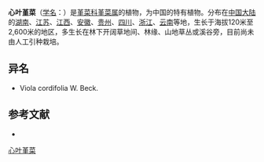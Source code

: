 {{Speciesbox
| name = 心叶堇菜
| status = 
| status_system = 
| image =
| genus = Viola
| species =  concordifolia
| authority = C. J. Wang
}}

'''心叶堇菜'''（[[学名|学名]]：{{lang|la|''Viola concordifolia''}}）是[[堇菜科|堇菜科]][[堇菜属|堇菜属]]的植物，为中国的特有植物。分布在[[中国大陆|中国大陆]]的[[湖南|湖南]]、[[江苏|江苏]]、[[江西|江西]]、[[安徽|安徽]]、[[贵州|贵州]]、[[四川|四川]]、[[浙江|浙江]]、[[云南|云南]]等地，生长于海拔120米至2,600米的地区，多生长在林下开阔草地间、林缘、山地草丛或溪谷旁，目前尚未由人工引种栽培。

== 异名 ==
* Viola cordifolia W. Beck.

== 参考文献 ==
<div class="references-small">
* {{cite web| url =http://www.bioinfo.cn/db05/KmzwSpecies.php?action=view&id=23781| title =心叶堇菜| work =《中国高等植物数据库全库》| publisher =中国科学院微生物研究所| author =昆明植物研究所| accessdate =2009-02-25| deadurl =yes| archiveurl =https://web.archive.org/web/20160305005854/http://www.bioinfo.cn/db05/KmzwSpecies.php?action=view&id=23781| archivedate =2016-03-05}}
</div>
{{Taxonbar|from=Q11071986}}

[[Category:堇菜属|心叶堇菜]]


{{植物小作品}}